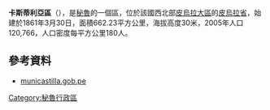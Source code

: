 '''卡斯蒂利亞區'''（{{lang-es|Distrito de Castilla}}），是[[秘魯|秘魯]]的一個區，位於該國西北部[[皮烏拉大區|皮烏拉大區]]的[[皮烏拉省|皮烏拉省]]，始建於1861年3月30日，面積662.23平方公里，海拔高度30米，2005年人口120,766，人口密度每平方公里180人。

==參考資料==
*[http://www.municastilla.gob.pe municastilla.gob.pe] {{Wayback|url=http://www.municastilla.gob.pe/ |date=20200926204405 }}

{{Peru-geo-stub}}
[[Category:秘魯行政區|Category:秘魯行政區]]